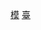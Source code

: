 {{Navbox
| name = 台灣足球聯賽
| title = 台灣足球聯賽2022
| state = {{{state|autocollapse}}}
| listclass = hlist
| group1 = [[台灣企業甲級足球聯賽|甲級球隊]]
| list1 =
* [[台南市台灣鋼鐵足球隊|台南市台灣鋼鐵]]
* [[台電足球隊|高市台電]]
* [[台中FUTURO]]
* [[航源足球隊|航源FC]]
* [[台灣石虎足球隊|台灣石虎]]
* [[陳信安足球學校|台北競技]]
* [[銘傳大學足球隊|銘傳大學]]

| group2 = [[台灣乙級足球聯賽|乙級球隊]]
| list2 =
* [[展逸天行者足球隊|展逸天行者]] 
* [[臺灣體大足球隊|璉紅台體]]
* [https://www.facebook.com/SFI-Saturday-Football-International-298309476952198 S.F.I.]
* [https://www.facebook.com/intertaoyuanfc 桃園國際]
* [https://www.facebook.com/PlayOneFC Play One]
* [https://www.facebook.com/MarsTrainingCamp Mars]
* [https://www.facebook.com/fcbaseathletic 巴瑟競技]
* [[高雄足球俱樂部|高雄]]

| group3 = 其他球隊
| list3 =
* [https://www.facebook.com/Pakarongay 巴卡隆]
* [[清華FC]]
* [https://www.facebook.com/BTN2021 百傳媒飛鼠FC]
* [[台灣中油足球隊|台灣中油]]
* [https://www.facebook.com/E.C.Desafio EC DESAFIO TAIPEI]
}}<noinclude>
{{collapsible option}}
[[Category:台灣企業甲級足球聯賽|模]]
[[Category:足球竞赛模板|臺]]
</noinclude>